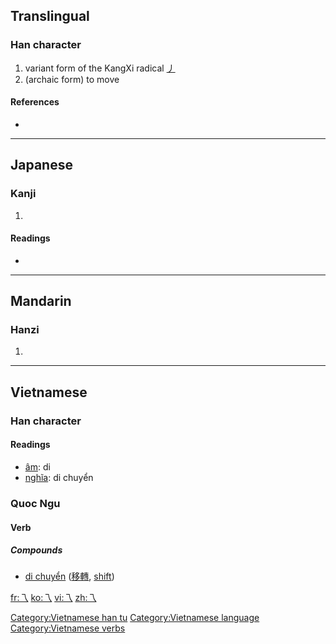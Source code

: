 ==Translingual==

===Han character===
{{Han char|rn=4|rad=丿|as=00|sn=1|four=|canj=一人 (MO), XX一人 (XXMO)}}

# variant form of the KangXi radical [[Index:Chinese radical/丿|丿]]
# (archaic form) to move

====References====
* {{Han ref|kx=0081.090|dkj=00109|dj=0164.100|hdz=10048.030|uh=4E41|ud=20033}}

----

==Japanese==

===Kanji===
{{ja-kanji|grade=|rs=丿00}}

# {{defn|Japanese}}

====Readings====
* {{ja-readings|on=[[い]] (i)|kun=[[ながれる]] (nagareru)}}

----

==Mandarin==

===Hanzi===
{{cmn-hanzi|pin=[[yí]] ([[yi2]])|wg=i<sup>2</sup>}}

# {{defn|Mandarin|sort=丿00}}

----

==Vietnamese==

===Han character===
{{vi-hantu|rs=丿00}}

====Readings====
* [[音読|âm]]: di
* [[意義|nghĩa]]: di chuyển

===Quoc Ngu===
{{rfc-header|Quoc Ngu}}

====Verb====

=====Compounds=====
* [[di chuyển]] ([[移轉]], [[shift]])

[[Category:Vietnamese han tu]]
[[Category:Vietnamese language]]
[[Category:Vietnamese verbs]]

[[fr:乁]]
[[ko:乁]]
[[vi:乁]]
[[zh:乁]]